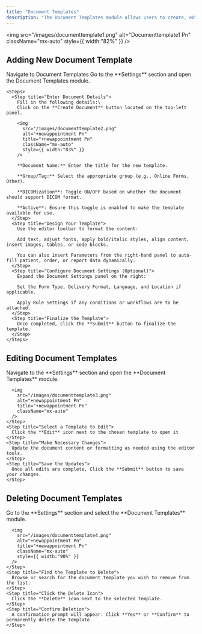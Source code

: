 ```yaml
---
title: "Document Templates"
description: "The Document Templates module allows users to create, edit, and manage reusable templates for various forms and reports such as Radiology Reports, Consent Forms, Referral Requests, and more."
---
```


<img
  src="/images/documenttemplate1.png"
  alt="Documenttemplate1 Pn"
  className="mx-auto"
  style={{ width:"82%" }}
/>

## **Adding New Document Template**

<AccordionGroup>
  <Accordion title=" Create Document ">
    Navigate to Document Templates Go to the **Settings** section and open the Document Templates module.

    <Steps>
      <Step title="Enter Document Details">
        Fill in the following details:\
        Click on the **Create Document** button located on the top-left panel.

        <img
          src="/images/documenttemplate2.png"
          alt="+newappointment Pn"
          title="+newappointment Pn"
          className="mx-auto"
          style={{ width:"83%" }}
        />

        **Document Name:** Enter the title for the new template.

        **Group/Tag:** Select the appropriate group (e.g., Online Forms, Other).

        **DICOMization**: Toggle ON/OFF based on whether the document should support DICOM format.

        **Active**: Ensure this toggle is enabled to make the template available for use.
      </Step>
      <Step title="Design Your Template">
        Use the editor toolbar to format the content:

        Add text, adjust fonts, apply bold/italic styles, align content, insert images, tables, or code blocks.

        You can also insert Parameters from the right-hand panel to auto-fill patient, order, or report data dynamically.
      </Step>
      <Step title="Configure Document Settings (Optional)">
        Expand the Document Settings panel on the right:

        Set the Form Type, Delivery Format, Language, and Location if applicable.

        Apply Rule Settings if any conditions or workflows are to be attached.
      </Step>
      <Step title="Finalize the Template">
        Once completed, click the **Submit** button to finalize the template.
      </Step>
    </Steps>
  </Accordion>
</AccordionGroup>

## **Editing Document Templates**

<Accordion title="Document Templates">
  <Steps>
    <Step title="Access Document Templates">
      Navigate to the **Settings** section and open the **Document Templates** module.

      <img
        src="/images/documenttemplate3.png"
        alt="+newappointment Pn"
        title="+newappointment Pn"
        className="mx-auto"
      />
    </Step>
    <Step title="Select a Template to Edit">
      Click the **Edit** icon next to the chosen template to open it
    </Step>
    <Step title="Make Necessary Changes">
      Update the document content or formatting as needed using the editor tools.
    </Step>
    <Step title="Save the Updates">
      Once all edits are complete, Click the **Submit** button to save your changes.
    </Step>
  </Steps>
</Accordion>

## **Deleting Document Templates**

<Accordion title="Deleting Document ">
  <Steps>
    <Step title="Open Document Templates">
      Go to the **Settings** section and select the **Document Templates** module.

      <img
        src="/images/documenttemplate4.png"
        alt="+newappointment Pn"
        title="+newappointment Pn"
        className="mx-auto"
        style={{ width:"90%" }}
      />
    </Step>
    <Step title="Find the Template to Delete">
      Browse or search for the document template you wish to remove from the list.
    </Step>
    <Step title="Click the Delete Icon">
      Click the **Delete** icon next to the selected template.
    </Step>
    <Step title="Confirm Deletion">
      A confirmation prompt will appear. Click **Yes** or **Confirm** to permanently delete the template
    </Step>
  </Steps>
</Accordion>